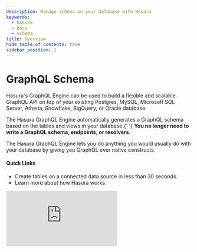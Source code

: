 ```yaml
---
description: Manage schema on your database with Hasura
keywords:
  - hasura
  - docs
  - schema
title: Overview
hide_table_of_contents: true
sidebar_position: 1
---
```



# <Schema /> GraphQL Schema

<div className="overview-header">
  <div className="overview-text">
    <p>
      Hasura's GraphQL Engine can be used to build a flexible and scalable GraphQL API on top of your existing Postgres,
      MySQL, Microsoft SQL Server, Athena, Snowflake, BigQuery, or Oracle database.
    </p>
    <p>
      The Hasura GraphQL Engine automatically generates a GraphQL schema based on the tables and views in your database.{' '}
      <b>You no longer need to write a GraphQL schema, endpoints, or resolvers</b>.
    </p>
    <p>
      The Hasura GraphQL Engine lets you do anything you would usually do with your database by giving you GraphQL over
      native constructs.
    </p>
    <h4>Quick Links</h4>
    <ul>
      <li>
        <VersionedLink to="/schema/quickstart">
          Create tables on a connected data source in less than 30 seconds.
        </VersionedLink>
      </li>
      <li>
        <VersionedLink to="/getting-started/how-it-works/index">Learn more about how Hasura works.</VersionedLink>
      </li>
    </ul>
  </div>
  <iframe
    src="https://www.youtube.com/embed/qC17ydCTRCs"
    frameborder="0"
    allow="accelerometer; autoplay; encrypted-media; gyroscope; picture-in-picture"
    allowfullscreen
  />
</div>

## Understanding the GraphQL Schema

<div className="overview-gallery">
  <VersionedLink to="/schema/postgres/postgres-guides/import-data-from-csv/">
    <div className="card">
      <h3>Import data from a CSV</h3>
      <p>
        Learn how to quickly and easily import data from a CSV file into a table in your Postgres database using psql.
      </p>
    </div>
  </VersionedLink>
  <VersionedLink to="/schema/postgres/custom-functions/">
    <div className="card">
      <h3>Extend your GraphQL schema with SQL functions</h3>
      <p>
        Learn how to extend your GraphQL schema with SQL functions. This is useful when you want to add custom business
        logic to your GraphQL API.
      </p>
    </div>
  </VersionedLink>
  <VersionedLink to="/schema/postgres/views/">
    <div className="card">
      <h3>Extend your GraphQL schema with Postgres views</h3>
      <p>
        Learn how to extend your GraphQL schema with Postgres views. This is allows you to view the results of a custom
        query as a virtual table.
      </p>
    </div>
  </VersionedLink>
</div>
